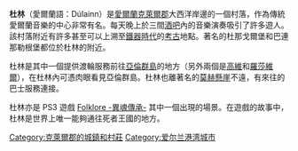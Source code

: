 {{Infobox settlement
|settlement_type        = 村莊
|name                   = 杜林
|other_name             = Dúlainn
|image_skyline          = Doolin-Fisher-Street-Panorama-2012.JPG
|image_caption          = 杜林，費舍爾街一帶
|pushpin_map            = Ireland
|pushpin_label_position = left
|pushpin_map_caption    = 在愛爾蘭的位置
|coordinates_display    = inline,title
|coordinates_type       = dim:100000_region:IE
|latd                   = 53.016
|longd                  = -9.377
|blank_name_sec1        = Irish Grid Reference
|blank_info_sec1        = {{URL|http://getamap.ordnancesurvey.co.uk/getamap/frames.htm?mapAction=gaz&gazName=g&gazString=R066965|R066965}}
|subdivision_type       = [[世界地理索引|國家]]
|subdivision_name       = [[愛爾蘭共和國|愛爾蘭]]
|subdivision_type1      = [[愛爾蘭省份|省份]]
|subdivision_name1      = [[芒斯特省|芒斯特省]]
|subdivision_type2      = [[愛爾蘭行政區劃|郡]]
|subdivision_name2      = [[克萊爾郡|克萊爾郡]]
|unit_pref              = Metric
|elevation_m            = 20
}}
'''杜林'''（愛爾蘭語：Dúlainn）是[[愛爾蘭共和國|愛爾蘭]][[克萊爾郡|克萊爾郡]]大西洋岸邊的一個村落，作為傳統愛爾蘭音樂的中心非常有名。每天晚上於三間[[酒吧|酒吧]]內的音樂演奏吸引了許多遊人。該村落附近有許多甚至可以上溯至[[鐵器時代|鐵器時代]]的[[考古|考古]]地點。著名的杜那戈爾堡和巴連那勒根堡都位於杜林的附近。

杜林是其中一個提供渡輪服務前往[[亞倫群島|亞倫群島]]的地方（另外兩個是[[高維|高維]]和[[羅莎維爾|羅莎維爾]]），在杜林內可憑肉眼看見亞倫群島。杜林也離著名的[[莫赫懸崖|莫赫懸崖]]不遠，有來往的巴士服務連接。

杜林亦是 PS3 遊戲 [[Folklore_-異魂傳承-|Folklore -異魂傳承-]] 其中一個出現的場景。在遊戲的故事中，杜林是世界上唯一能夠通往死者王國的地方。

[[Category:克萊爾郡的城鎮和村莊|Category:克萊爾郡的城鎮和村莊]]
[[Category:爱尔兰港湾城市|Category:爱尔兰港湾城市]]